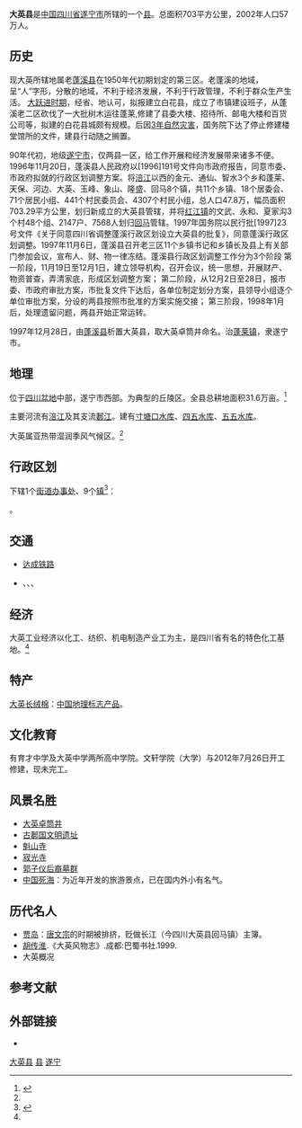 {{Infobox China County
|Pinyin = Dàyīng Xiàn
|name              = 大英县
|shortname         =
|nickname          =
|usedname          =
|nameorigin        = 
|image_city        = 
|image_caption     = 
|image_map         = Location_of_Daying_within_Sichuan_(China).png
|map_caption       = 
|class             = [[县|县]]
|Belong            = [[四川省|四川省]][[遂宁市|遂宁市]]
|location          = 
|leader_title      = 
|leader_name       = 
|leader_title1     = 
|leader_name1      = 
|established_title = 
|established_date  = 
|established_title1 = 
|established_date1 = 
|area_total        = 703
|population_total  = 57
|population_as_of  = 2014
|population_density= 
|GDP               = 
|GDP_as_of         = 
|GDPPC             = 
|areacode          = 
|postcode          = 
|carlicense        = 
|admini_division_code =
|tree              = 
|flower            = 
|web               = http://www.daying.gov.cn/
|footnotes         = 
}}
'''大英县'''是[[中国|中国]][[四川省|四川省]][[遂宁市|遂宁市]]所辖的一个[[县|县]]。总面积703平方公里，2002年人口57万人。

== 历史 ==
现大英所辖地属老[[蓬溪县|蓬溪县]]在1950年代初期划定的第三区。老蓬溪的地域，呈“人”字形，分散的地域，不利于经济发展，不利于行政管理，不利于群众生产生活。 [[大跃进|大跃进时期]]，经省、地认可，拟报建立白花县，成立了市镇建设班子，从蓬溪老二区砍伐了一大批树木运往蓬莱,修建了县委大楼、招待所、邮电大楼和百货公司等，拟建的白花县城颇有规模。后因[[三年自然灾害|3年自然灾害]]，国务院下达了停止修建楼堂馆所的文件，建县行动随之搁置。

90年代初，地级[[遂宁市|遂宁市]]，仅两县一区，给工作开展和经济发展带来诸多不便。1996年11月20日，蓬溪县人民政府以[1996]191号文件向市政府报告，同意市委、市政府拟就的行政区划调整方案。将[[涪江|涪江]]以西的金元、通仙、智水3个乡和蓬莱、天保、河边、大英、玉峰、象山、隆盛、回马8个镇，共11个乡镇、18个居委会、71个居民小组、441个村民委员会、4307个村民小组，总人口47.8万，幅员面积703.29平方公里，划归新成立的大英县管辖，并将[[红江镇|红江镇]]的文武、永和、夏家沟3个村48个组、2147户、7568人划归[[回马镇|回马]]管辖。1997年国务院以民行批[1997]23号文件《关于同意四川省调整蓬溪行政区划设立大英县的批复》，同意蓬溪行政区划调整。1997年11月6日，蓬溪县召开老三区11个乡镇书记和乡镇长及县上有关部门参加会议，宣布人、财、物一律冻结。蓬溪县行政区划调整工作分为3个阶段 
第一阶段，11月19日至12月1日，建立领导机构，召开会议，统一思想，开展财产、物资普查，弄清家底，形成区划调整方案；
第二阶段，从12月2日至28日，报市委、市政府审批方案，市批复文件下达后，各单位制定划分方案，县领导小组逐个单位审批方案，分设的两县按照市批准的方案实施交接；
第三阶段，1998年1月后，处理遗留问题，两县开始正常运转。   

1997年12月28日，由[[蓬溪县|蓬溪县]]析置大英县，取大英卓筒井命名。治[[蓬莱镇_(大英县)|蓬莱镇]]，隶遂宁市。

== 地理 ==
位于[[四川盆地|四川盆地]]中部，遂宁市西部。为典型的丘陵区。全县总耕地面积31.6万亩。<ref name="大英概况">{{Cite web |url=http://www.xbdy.com/typenews.asp?id=111 |title=大英概况 |access-date=2010-07-13 |archive-url=https://web.archive.org/web/20110914120520/http://www.xbdy.com/typenews.asp?id=111 |archive-date=2011-09-14 |dead-url=yes }}</ref>

主要河流有[[涪江|涪江]]及其支流[[郪江|郪江]]。建有[[寸塘口水库|寸塘口水库]]、[[四五水库|四五水库]]、[[五五水库|五五水库]]。

大英属亚热带湿润季风气候区。<ref name="大英概况"/>

== 行政区划 ==
{{PAGENAMEBASE}}下辖1个[[街道办事处|街道办事处]]、9个[[行政建制镇|镇]]<ref>{{PRC admin/ref sgc|51/09/23}}</ref>：

{{PRC admin/children|51/09/23}}。

== 交通 ==
* {{rint|cn|rail}}[[达成铁路|达成铁路]]
* {{中国高速公路名|G42|[[沪蓉高速铁路|沪蓉高速铁路]]}}、{{中国高速公路名|G85|[[成渝环线高速公路|成渝环线高速公路]]}}、{{中国国道名|350}}、{{中国省道名|205|P=四川}}

== 经济 ==
大英工业经济以化工、纺织、机电制造产业工为主，是四川省有名的特色化工基地。<ref name="大英概况"/>

==特产==
[[大英长绒棉|大英长绒棉]]：[[中国地理标志产品|中国地理标志产品]]。

== 文化教育 ==
有育才中学及大英中学两所高中学院。文轩学院（大学）与2012年7月26日开工修建，现未完工。

== 风景名胜 ==
* [[大英卓筒井|大英卓筒井]]
* [[古郪国文明遗址|古郪国文明遗址]]
* [[魁山寺|魁山寺]]
* [[寂光寺|寂光寺]]
* [[郭子仪后裔墓群|郭子仪后裔墓群]] 
* [[中国死海|中国死海]]：为近年开发的旅游景点，已在国内外小有名气。

== 历代名人 ==
* [[贾岛|贾岛]]：[[唐文宗|唐文宗]]的时期被排挤，贬做长江（今四川大英县回马镇）主簿。
* [[胡传淮|胡传淮]].《大英风物志》.成都:巴蜀书社.1999.
* 大英概况

== 参考文献 ==
{{Wikisource|民政部关于同意四川省调整蓬溪县行政区划设立大英县的批复}}
{{reflist}}

== 外部链接 ==
* {{Official website|http://www.daying.gov.cn/|name=大英县人民政府}}

{{大英县行政区划}}
{{遂宁市行政区划}}
{{四川行政区划}}

[[Category:大英县|]]
[[Category:遂宁区县市|县]]
[[Category:四川省县份|遂宁]]